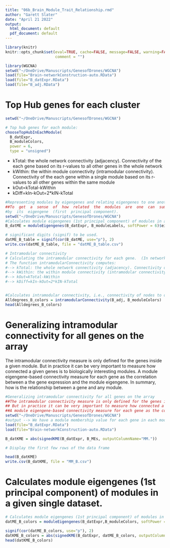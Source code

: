 ```yaml
---
title: "06b_Brain_Module_Trait_Relationship.rmd"
author: "Garett Slater"
date: "April 21 2022"
output:
  html_document: default
  pdf_document: default
---
```



```r
library(knitr)
knitr::opts_chunk$set(eval=TRUE, cache=FALSE, message=FALSE, warning=FALSE, 
                      comment = "")
```


```r
library(WGCNA)
setwd("~/OneDrive/Manuscripts/GenesofDrones/WGCNA")
load(file="Brain-networkConstruction-auto.RData")
load(file="B_datExpr.RData")
load(file="B_adj.RData")
```

# Top Hub genes for each cluster
```r
setwd("~/OneDrive/Manuscripts/GenesofDrones/WGCNA")

# Top hub genes for each module:
chooseTopHubInEachModule(
  B_datExpr, 
  B_moduleColors, 
  power = 6, 
  type = "unsigned")
```
- kTotal: the whole network connectivity (adjacency). Connectivity of the each gene based on its r-values to all other genes in the whole network
- kWithin: the within module connectivity (intramodular connectivity). Connectivity of the each gene within a single module based on its r-values to all other genes within the same module
- kOut=kTotal-kWithin
- kDiff=kIn-kOut=2*kIN-kTotal

```r
#Representing modules by eigengenes and relating eigengenes to one another
##To  get  a  sense  of  how  related  the  modules  are  one  can  summarize  each  module  
#by  its  eigengene  (first  principal component).
setwd("~/OneDrive/Manuscripts/GenesofDrones/WGCNA")
#Calculates module eigengenes (1st principal component) of modules in a given single dataset.
B_datME = moduleEigengenes(B_datExpr, B_moduleLabels, softPower = 6)$eigengenes

# significant digits (signif) to be used.
datME_B_table = signif(cor(B_datME, use="p"), 2)
write.csv(datME_B_table, file = "datME_B_table.csv")

# Intramodular connectivity
# Calculating the intramodular connectivity for each gene.  (In network literature, connectivity is often referred to as ”degree”)
# The function intramodularConnectivity computes:
#--> kTotal: the whole network connectivity (adjacency). Connectivity of the each gene based on its r-values to all other genes in the whole network
#--> kWithin: the within module connectivity (intramodular connectivity). Connectivity of the each gene within a single module based on its r-values to all other genes within the same module
#--> kOut=kTotal-kWithin
#--> kDiff=kIn-kOut=2*kIN-kTotal


#Calculates intramodular connectivity, i.e., connectivity of nodes to other nodes within the same module.
Alldegrees_B_colors = intramodularConnectivity(B_adj, B_moduleColors)
head(Alldegrees_B_colors)
```

# Generalizing intramodular connectivity for all genes on the array
The intramodular connectivity measure is only defined for the genes inside a given module. 
But in practice it can be very important to measure how connected a given genes is to biologically interesting modules. 
A module eigengene-based connectivity measure for each gene as the correlation between a the gene expression and the module eigengene. In summary, how is the relationship between a gene and any module.
```r
#Generalizing intramodular connectivity for all genes on the array
##The intramodular connectivity measure is only defined for the genes inside a given module. 
## But in practice it can be very important to measure how connected a given genes is to biologically interesting modules. 
##A module eigengene-based connectivity measure for each gene as the correlation between a the gene expression and the module eigengene. In summary, how is the relationship between a gene and any module.
setwd("~/OneDrive/Manuscripts/GenesofDrones/WGCNA")
#output --> We have a module membership value for each gene in each module.
load(file="B_datExpr.RData")
load(file="Brain-networkConstruction-auto.RData")

B_datKME = abs(signedKME(B_datExpr, B_MEs, outputColumnName="MM."))

# Display the first few rows of the data frame

head(B_datKME)
write.csv(B_datKME, file = "MM_B.csv")
```

# Calculates module eigengenes (1st principal component) of modules in a given single dataset.

```r
# Calculates module eigengenes (1st principal component) of modules in a given single dataset.
datME_B_colors = moduleEigengenes(B_datExpr,B_moduleColors, softPower = 6)$eigengenes

signif(cor(datME_B_colors, use="p"), 2)
datKME_B_colors = abs(signedKME(B_datExpr, datME_B_colors, outputColumnName="MM."))
head(datKME_B_colors)

```

